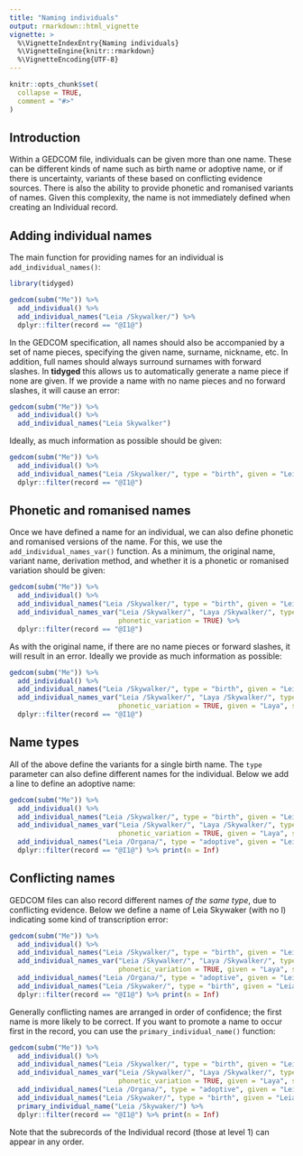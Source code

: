 ```yaml
---
title: "Naming individuals"
output: rmarkdown::html_vignette
vignette: >
  %\VignetteIndexEntry{Naming individuals}
  %\VignetteEngine{knitr::rmarkdown}
  %\VignetteEncoding{UTF-8}
---
```


```r
knitr::opts_chunk$set(
  collapse = TRUE,
  comment = "#>"
)
```


## Introduction

Within a GEDCOM file, individuals can be given more than one name. These can be different kinds of name such as birth name or adoptive name, or if there is uncertainty, variants of these based on conflicting evidence sources. There is also the ability to provide phonetic and romanised variants of names. Given this complexity, the name is not immediately defined when creating an Individual record.

## Adding individual names

The main function for providing names for an individual is `add_individual_names()`:

```r
library(tidyged)

gedcom(subm("Me")) %>% 
  add_individual() %>% 
  add_individual_names("Leia /Skywalker/") %>% 
  dplyr::filter(record == "@I1@")
```
In the GEDCOM specification, all names should also be accompanied by a set of name pieces, specifying the given name, surname, nickname, etc. In addition, full names should always surround surnames with forward slashes. In **tidyged** this allows us to automatically generate a name piece if none are given. If we provide a name with no name pieces and no forward slashes, it will cause an error:

```r
gedcom(subm("Me")) %>% 
  add_individual() %>% 
  add_individual_names("Leia Skywalker")
```

Ideally, as much information as possible should be given:

```r
gedcom(subm("Me")) %>% 
  add_individual() %>% 
  add_individual_names("Leia /Skywalker/", type = "birth", given = "Leia", surname = "Skywalker") %>% 
  dplyr::filter(record == "@I1@")
```

## Phonetic and romanised names

Once we have defined a name for an individual, we can also define phonetic and romanised versions of the name. For this, we use the `add_individual_names_var()` function. As a minimum, the original name, variant name, derivation method, and whether it is a phonetic or romanised variation should be given:

```r
gedcom(subm("Me")) %>% 
  add_individual() %>% 
  add_individual_names("Leia /Skywalker/", type = "birth", given = "Leia", surname = "Skywalker") %>% 
  add_individual_names_var("Leia /Skywalker/", "Laya /Skywalker/", type = "As spoken",
                           phonetic_variation = TRUE) %>% 
  dplyr::filter(record == "@I1@")
```


As with the original name, if there are no name pieces or forward slashes, it will result in an error. Ideally we provide as much information as possible:

```r
gedcom(subm("Me")) %>% 
  add_individual() %>% 
  add_individual_names("Leia /Skywalker/", type = "birth", given = "Leia", surname = "Skywalker") %>% 
  add_individual_names_var("Leia /Skywalker/", "Laya /Skywalker/", type = "As spoken", 
                           phonetic_variation = TRUE, given = "Laya", surname = "Skywalker") %>% 
  dplyr::filter(record == "@I1@")
```


## Name types

All of the above define the variants for a single birth name. The `type` parameter can also define different names for the individual. Below we add a line to define an adoptive name:

```r
gedcom(subm("Me")) %>% 
  add_individual() %>% 
  add_individual_names("Leia /Skywalker/", type = "birth", given = "Leia", surname = "Skywalker") %>% 
  add_individual_names_var("Leia /Skywalker/", "Laya /Skywalker/", type = "As spoken", 
                           phonetic_variation = TRUE, given = "Laya", surname = "Skywalker") %>% 
  add_individual_names("Leia /Organa/", type = "adoptive", given = "Leia", surname = "Organa") %>% 
  dplyr::filter(record == "@I1@") %>% print(n = Inf)
```

## Conflicting names

GEDCOM files can also record different names *of the same type*, due to conflicting evidence. Below we define a name of Leia Skywaker (with no l) indicating some kind of transcription error:

```r
gedcom(subm("Me")) %>% 
  add_individual() %>% 
  add_individual_names("Leia /Skywalker/", type = "birth", given = "Leia", surname = "Skywalker") %>% 
  add_individual_names_var("Leia /Skywalker/", "Laya /Skywalker/", type = "As spoken", 
                           phonetic_variation = TRUE, given = "Laya", surname = "Skywalker") %>% 
  add_individual_names("Leia /Organa/", type = "adoptive", given = "Leia", surname = "Organa") %>% 
  add_individual_names("Leia /Skywaker/", type = "birth", given = "Leia", surname = "Skywaker") %>%
  dplyr::filter(record == "@I1@") %>% print(n = Inf)
```

Generally conflicting names are arranged in order of confidence; the first name is more likely to be correct. If you want to promote a name to occur first in the record, you can use the `primary_individual_name()` function:

```r
gedcom(subm("Me")) %>% 
  add_individual() %>% 
  add_individual_names("Leia /Skywalker/", type = "birth", given = "Leia", surname = "Skywalker") %>% 
  add_individual_names_var("Leia /Skywalker/", "Laya /Skywalker/", type = "As spoken", 
                           phonetic_variation = TRUE, given = "Laya", surname = "Skywalker") %>% 
  add_individual_names("Leia /Organa/", type = "adoptive", given = "Leia", surname = "Organa") %>% 
  add_individual_names("Leia /Skywaker/", type = "birth", given = "Leia", surname = "Skywaker") %>%
  primary_individual_name("Leia /Skywaker/") %>% 
  dplyr::filter(record == "@I1@") %>% print(n = Inf)
```

Note that the subrecords of the Individual record (those at level 1) can appear in any order.


